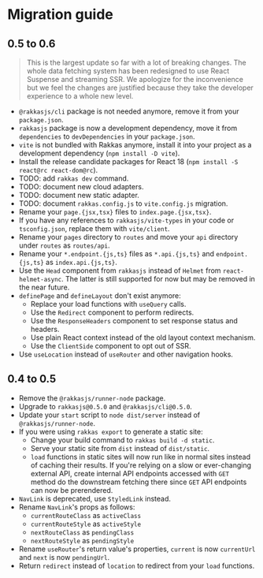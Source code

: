 # Migration guide

## 0.5 to 0.6

> This is the largest update so far with a lot of breaking changes. The whole data fetching system has been redesigned to use React Suspense and streaming SSR. We apologize for the inconvenience but we feel the changes are justified because they take the developer experience to a whole new level.

- `@rakkasjs/cli` package is not needed anymore, remove it from your `package.json`.
- `rakkasjs` package is now a development dependency, move it from `dependencies` to `devDependencies` in your `package.json`.
- `vite` is not bundled with Rakkas anymore, install it into your project as a development dependency (`npm install -D vite`).
- Install the release candidate packages for React 18 (`npm install -S react@rc react-dom@rc`).
- TODO: add `rakkas dev` command.
- TODO: document new cloud adapters.
- TODO: document new static adapter.
- TODO: document `rakkas.config.js` to `vite.config.js` migration.
- Rename your `page.{jsx,tsx}` files to `index.page.{jsx,tsx}`.
- If you have any references to `rakkasjs/vite-types` in your code or `tsconfig.json`, replace them with `vite/client`.
- Rename your `pages` directory to `routes` and move your `api` directory under `routes` as `routes/api`.
- Rename your `*.endpoint.{js,ts}` files as `*.api.{js,ts}` and `endpoint.{js,ts}` as `index.api.{js,ts}`.
- Use the `Head` component from `rakkasjs` instead of `Helmet` from `react-helmet-async`. The latter is still supported for now but may be removed in the near future.
- `definePage` and `defineLayout` don't exist anymore:
  - Replace your load functions with `useQuery` calls.
  - Use the `Redirect` component to perform redirects.
  - Use the `ResponseHeaders` component to set response status and headers.
  - Use plain React context instead of the old layout context mechanism.
  - Use the `ClientSide` component to opt out of SSR.
- Use `useLocation` instead of `useRouter` and other navigation hooks.

## 0.4 to 0.5

- Remove the `@rakkasjs/runner-node` package.
- Upgrade to `rakkasjs@0.5.0` and `@rakkasjs/cli@0.5.0`.
- Update your `start` script to `node dist/server` instead of `@rakkasjs/runner-node`.
- If you were using `rakkas export` to generate a static site:
  - Change your build command to `rakkas build -d static`.
  - Serve your static site from `dist` instead of `dist/static`.
  - `load` functions in static sites will now run like in normal sites instead of caching their results. If you're relying on a slow or ever-changing external API, create internal API endpoints accessed with `GET` method do the downstream fetching there since `GET` API endpoints can now be prerendered.
- `NavLink` is deprecated, use `StyledLink` instead.
- Rename `NavLink`'s props as follows:
  - `currentRouteClass` as `activeClass`
  - `currentRouteStyle` as `activeStyle`
  - `nextRouteClass` as `pendingClass`
  - `nextRouteStyle` as `pendingStyle`
- Rename `useRouter`'s return value's properties, `current` is now `currentUrl` and `next` is now `pendingUrl`.
- Return `redirect` instead of `location` to redirect from your `load` functions.
